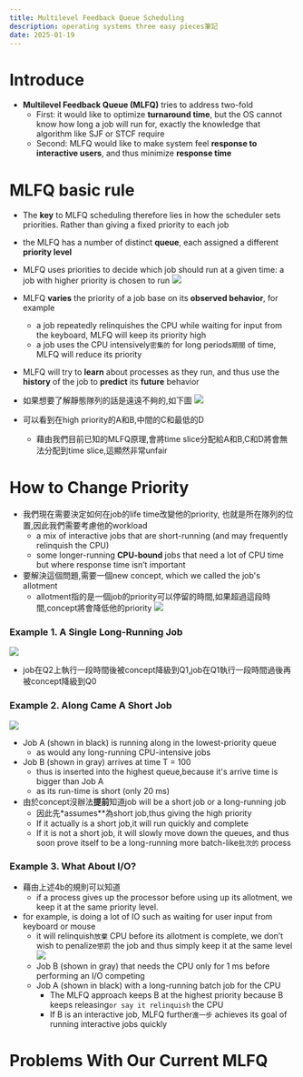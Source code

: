 ```yaml
---
title: Multilevel Feedback Queue Scheduling
description: operating systems three easy pieces筆記
date: 2025-01-19
---
```


# Introduce
- **Multilevel Feedback Queue (MLFQ)** tries to address two-fold
  - First: it would like to optimize **turnaround time**, but the OS cannot know how long a job will run for, exactly the knowledge that algorithm like SJF or STCF require
  - Second: MLFQ would like to make system feel **response to interactive users**, and thus minimize **response time**

# MLFQ basic rule
- The **key** to MLFQ scheduling therefore lies in how the scheduler sets
  priorities. Rather than giving a fixed priority to each job


- the MLFQ has a number of distinct **queue**, each assigned a different **priority level**
- MLFQ uses priorities to decide which job should run at a given time: a job with higher priority is chosen to run
  ![](../../public/mlfq1.png)
- MLFQ **varies** the priority of a job base on its **observed behavior**, for example
  - a job repeatedly relinquishes the CPU while waiting for input from the keyboard, MLFQ will keep its priority high
  - a job uses the CPU intensively`密集的` for long periods`期間` of time, MLFQ will reduce its priority
- MLFQ will try to **learn** about processes as they run, and thus use the **history** of the job to **predict** its **future** behavior
- 如果想要了解靜態隊列的話是遠遠不夠的,如下圖
  ![](../../public/mlfq2.png)
- 可以看到在high priority的A和B,中間的C和最低的D
  - 藉由我們目前已知的MLFQ原理,會將time slice分配給A和B,C和D將會無法分配到time slice,這顯然非常unfair

# How to Change Priority
- 我們現在需要決定如何在job的life time改變他的priority, 也就是所在隊列的位置,因此我們需要考慮他的workload
  - a mix of interactive jobs that are short-running (and may frequently relinquish the CPU)
  - some longer-running **CPU-bound** jobs that need a lot of CPU time but where response time isn’t important
- 要解決這個問題,需要一個new concept, which we called the job's allotment
  - allotment指的是一個job的priority可以停留的時間,如果超過這段時間,concept將會降低他的priority
![](../../public/mlfq3.png)

### Example 1. A Single Long-Running Job
![](../../public/mlex1.png)
- job在Q2上執行一段時間後被concept降級到Q1,job在Q1執行一段時間過後再被concept降級到Q0

### Example 2. Along Came A Short Job
![](../../public/mlex2.png)
- Job A (shown in black) is running along in the lowest-priority queue 
  - as would any long-running CPU-intensive jobs
- Job B (shown in gray) arrives at time T = 100
  - thus is inserted into the highest queue,because it's arrive time is bigger than Job A
  - as its run-time is short (only 20 ms)
- 由於concept沒辦法**提前**知道job will be a short job or a long-running job
  - 因此先*assumes**為short job,thus giving the high priority
  - If it actually is a short job,it will run quickly and complete
  - If it is not a short job, it will slowly move down the queues, and thus soon prove itself to be a long-running more batch-like`批次的` process

### Example 3. What About I/O?
- 藉由上述4b的規則可以知道
  - if a process gives up the processor before using up its allotment, we keep it at the same priority level.
- for example, is doing a lot of IO such as waiting for user input from keyboard or mouse
  - it will relinquish`放棄` CPU before its allotment is complete, we don’t wish to penalize`懲罰` the job and thus simply keep it at the same level
![](../../public/mlex3.png)
  - Job B (shown in gray) that needs the CPU only for 1 ms before performing an I/O competing 
  - Job A (shown in black) with a long-running batch job for the CPU
    - The MLFQ approach keeps B at the highest priority because B keeps releasing`or say it relinquish` the CPU
    -  If B is an interactive job, MLFQ further`進一步` achieves its goal of running interactive jobs quickly
  
# Problems With Our Current MLFQ
